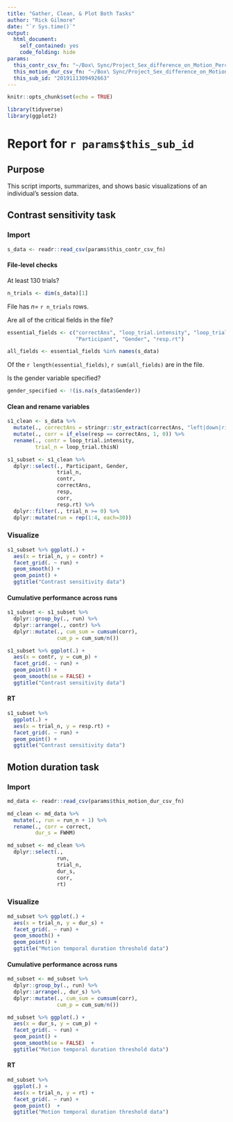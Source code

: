 ```yaml
---
title: "Gather, Clean, & Plot Both Tasks"
author: "Rick Gilmore"
date: "`r Sys.time()`"
output: 
  html_document:
    self_contained: yes
    code_folding: hide
params:
  this_contr_csv_fn: "~/Box\ Sync/Project_Sex_difference_on_Motion_Perception/data/contrast_sensitivity_task_data/2019111309492663_contrast_sensitivity_task.csv"
  this_motion_dur_csv_fn: "~/Box\ Sync/Project_Sex_difference_on_Motion_Perception/data/motion_temporal_threshold_data/2019111309492663_motion_temporal_threshold.csv"
  this_sub_id: "2019111309492663"
---
```


```r
knitr::opts_chunk$set(echo = TRUE)

library(tidyverse)
library(ggplot2)
```

# Report for `r params$this_sub_id`

## Purpose

This script imports, summarizes, and shows basic visualizations of an individual's session data.


## Contrast sensitivity task

### Import

```r
s_data <- readr::read_csv(params$this_contr_csv_fn)
```

#### File-level checks

At least 130 trials?

```r
n_trials <- dim(s_data)[1]
```

File has $n=$ `r n_trials` rows.

Are all of the critical fields in the file?

```r
essential_fields <- c("correctAns", "loop_trial.intensity", "loop_trial.thisN",
                      "Participant", "Gender", "resp.rt")

all_fields <- essential_fields %in% names(s_data)
```

Of the `r length(essential_fields)`, `r sum(all_fields)` are in the file.

Is the gender variable specified?

```r
gender_specified <- !(is.na(s_data$Gender))
```


#### Clean and rename variables

```r
s1_clean <- s_data %>%
  mutate(., correctAns = stringr::str_extract(correctAns, "left|down|right|up")) %>%
  mutate(., corr = if_else(resp == correctAns, 1, 0)) %>%
  rename(., contr = loop_trial.intensity,
         trial_n = loop_trial.thisN)

s1_subset <- s1_clean %>%
  dplyr::select(., Participant, Gender,
                trial_n,
                contr,
                correctAns,
                resp,
                corr,
                resp.rt) %>%
  dplyr::filter(., trial_n >= 0) %>%
  dplyr::mutate(run = rep(1:4, each=30))
```

### Visualize

```r
s1_subset %>% ggplot(.) +
  aes(x = trial_n, y = contr) +
  facet_grid(. ~ run) +
  geom_smooth() +
  geom_point() +
  ggtitle("Contrast sensitivity data")
```

#### Cumulative performance across runs

```r
s1_subset <- s1_subset %>%
  dplyr::group_by(., run) %>%
  dplyr::arrange(., contr) %>%
  dplyr::mutate(., cum_sum = cumsum(corr),
                cum_p = cum_sum/n())

s1_subset %>% ggplot(.) +
  aes(x = contr, y = cum_p) +
  facet_grid(. ~ run) +
  geom_point() +
  geom_smooth(se = FALSE) +
  ggtitle("Contrast sensitivity data")
```

#### RT

```r
s1_subset %>%
  ggplot(.) +
  aes(x = trial_n, y = resp.rt) +
  facet_grid(. ~ run) + 
  geom_point() +
  ggtitle("Contrast sensitivity data")
```


## Motion duration task

### Import

```r
md_data <- readr::read_csv(params$this_motion_dur_csv_fn)
```

```r
md_clean <- md_data %>%
  mutate(., run = run_n + 1) %>%
  rename(., corr = correct,
         dur_s = FWHM)

md_subset <- md_clean %>%
  dplyr::select(.,
                run,
                trial_n,
                dur_s,
                corr,
                rt)
```

### Visualize

```r
md_subset %>% ggplot(.) +
  aes(x = trial_n, y = dur_s) +
  facet_grid(. ~ run) +
  geom_smooth() +
  geom_point() +
  ggtitle("Motion temporal duration threshold data")
```

#### Cumulative performance across runs

```r
md_subset <- md_subset %>%
  dplyr::group_by(., run) %>%
  dplyr::arrange(., dur_s) %>%
  dplyr::mutate(., cum_sum = cumsum(corr),
                cum_p = cum_sum/n())

md_subset %>% ggplot(.) +
  aes(x = dur_s, y = cum_p) +
  facet_grid(. ~ run) +
  geom_point() +
  geom_smooth(se = FALSE)  +
  ggtitle("Motion temporal duration threshold data")
```

#### RT

```r
md_subset %>%
  ggplot(.) +
  aes(x = trial_n, y = rt) +
  facet_grid(. ~ run) + 
  geom_point()  +
  ggtitle("Motion temporal duration threshold data")
```
